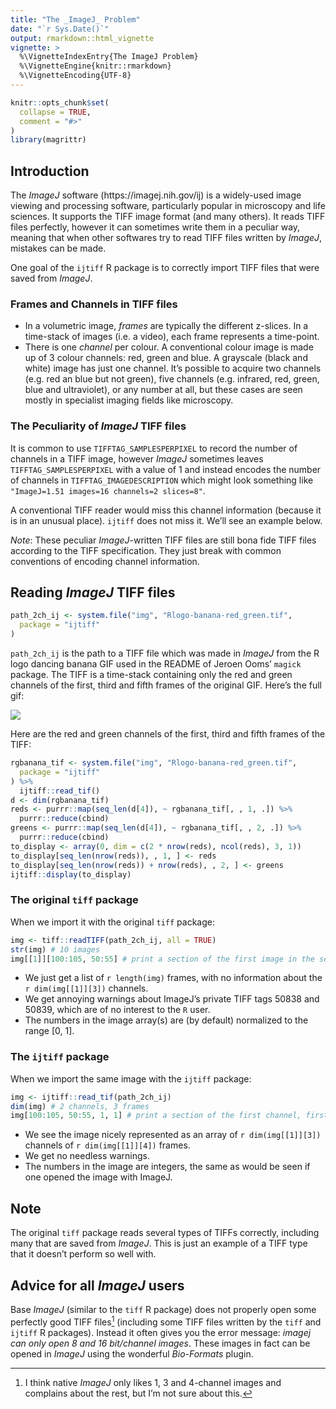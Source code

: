 ```yaml
---
title: "The _ImageJ_ Problem"
date: "`r Sys.Date()`"
output: rmarkdown::html_vignette
vignette: >
  %\VignetteIndexEntry{The ImageJ Problem}
  %\VignetteEngine{knitr::rmarkdown}
  %\VignetteEncoding{UTF-8}
---
```


```r
knitr::opts_chunk$set(
  collapse = TRUE,
  comment = "#>"
)
library(magrittr)
```

## Introduction

The _ImageJ_ software (https://imagej.nih.gov/ij) is a widely-used image viewing and processing software, particularly popular in microscopy and life sciences. It supports the TIFF image format (and many others). It reads TIFF files perfectly, however it can sometimes write them in a peculiar way, meaning that when other softwares try to read TIFF files written by _ImageJ_, mistakes can be made. 

One goal of the `ijtiff` R package is to correctly import TIFF files that were saved from _ImageJ_.
 
### Frames and Channels in TIFF files

* In a volumetric image, _frames_ are typically the different z-slices. In a time-stack of images (i.e. a video), each frame represents a time-point.
* There is one _channel_ per colour. A conventional colour image is made up of 3 colour channels: red, green and blue. A grayscale (black and white) image has just one channel. It's possible to acquire two channels (e.g. red an blue but not green), five channels (e.g. infrared, red, green, blue and ultraviolet), or any number at all, but these cases are seen mostly in specialist imaging fields like microscopy.

### The Peculiarity of _ImageJ_ TIFF files

It is common to use `TIFFTAG_SAMPLESPERPIXEL` to record the number of channels in a TIFF image, however _ImageJ_ sometimes leaves `TIFFTAG_SAMPLESPERPIXEL` with a value of 1 and instead encodes the number of channels in `TIFFTAG_IMAGEDESCRIPTION` which might look something like  
`"ImageJ=1.51 images=16 channels=2 slices=8"`.

A conventional TIFF reader would miss this channel information (because it is in an unusual place). `ijtiff` does not miss it. We'll see an example below. 

_Note_: These peculiar _ImageJ_-written TIFF files are still bona fide TIFF files according to the TIFF specification. They just break with common conventions of encoding channel information.

## Reading _ImageJ_ TIFF files

```r
path_2ch_ij <- system.file("img", "Rlogo-banana-red_green.tif",
  package = "ijtiff"
)
```
`path_2ch_ij` is the path to a TIFF file which was made in _ImageJ_ from the R logo dancing banana GIF used in the README of Jeroen Ooms' `magick` package. The TIFF is a time-stack containing only the red and green channels of the first, third and fifth frames of the original GIF. Here's the full gif:

![](`r system.file("img", "Rlogo-banana.gif", package = "ijtiff")`)

Here are the red and green channels of the first, third and fifth frames of the TIFF:

```r
rgbanana_tif <- system.file("img", "Rlogo-banana-red_green.tif",
  package = "ijtiff"
) %>%
  ijtiff::read_tif()
d <- dim(rgbanana_tif)
reds <- purrr::map(seq_len(d[4]), ~ rgbanana_tif[, , 1, .]) %>%
  purrr::reduce(cbind)
greens <- purrr::map(seq_len(d[4]), ~ rgbanana_tif[, , 2, .]) %>%
  purrr::reduce(cbind)
to_display <- array(0, dim = c(2 * nrow(reds), ncol(reds), 3, 1))
to_display[seq_len(nrow(reds)), , 1, ] <- reds
to_display[seq_len(nrow(reds)) + nrow(reds), , 2, ] <- greens
ijtiff::display(to_display)
```

### The original `tiff` package

When we import it with the original `tiff` package:
```r
img <- tiff::readTIFF(path_2ch_ij, all = TRUE)
str(img) # 10 images
img[[1]][100:105, 50:55] # print a section of the first image in the series
```

* We just get a list of `r length(img)` frames, with no information about the `r dim(img[[1]][3])` channels.
* We get annoying warnings about ImageJ's private TIFF tags 50838 and 50839, which are of no interest to the `R` user. 
* The numbers in the image array(s) are (by default) normalized to the range [0, 1].

### The `ijtiff` package

When we import the same image with the `ijtiff` package:
```r
img <- ijtiff::read_tif(path_2ch_ij)
dim(img) # 2 channels, 3 frames
img[100:105, 50:55, 1, 1] # print a section of the first channel, first frame
```

* We see the image nicely represented as an array of `r dim(img[[1]][3])` channels of `r dim(img[[1]][4])` frames.
* We get no needless warnings.
* The numbers in the image are integers, the same as would be seen if one opened the image with ImageJ.


## Note
The original `tiff` package reads several types of TIFFs correctly, including many that are saved from _ImageJ_. This is just an example of a TIFF type that it doesn't perform so well with.


## Advice for all _ImageJ_ users
Base _ImageJ_ (similar to the `tiff` R package) does not properly open some perfectly good TIFF files^[I think native _ImageJ_ only likes 1, 3 and 4-channel images and complains about the rest, but I'm not sure about this.] (including some TIFF files written by the `tiff` and `ijtiff` R packages).  Instead it often gives you the error message: _imagej can only open 8 and 16 bit/channel images_. These images in fact can be opened in _ImageJ_ using the wonderful _Bio-Formats_ plugin. 
